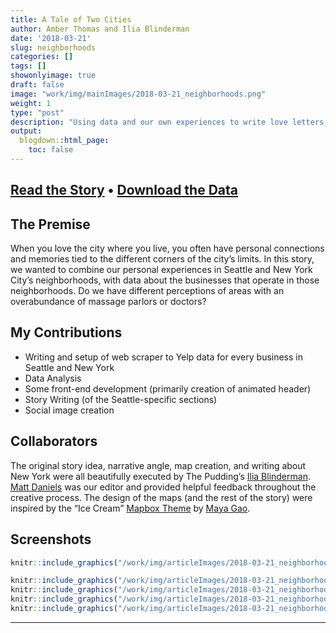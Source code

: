 ```yaml
---
title: A Tale of Two Cities
author: Amber Thomas and Ilia Blinderman
date: '2018-03-21'
slug: neighborhoods
categories: []
tags: []
showonlyimage: true
draft: false
image: "work/img/mainImages/2018-03-21_neighborhoods.png"
weight: 1
type: "post"
description: "Using data and our own experiences to write love letters to the cities we call home."
output:
  blogdown::html_page:
    toc: false
---
```


## [Read the Story](https://pudding.cool/2018/03/neighborhoods/) &bull; [Download the Data](https://github.com/polygraph-cool/data/tree/master/neighborhoods)

## The Premise

When you love the city where you live, you often have personal connections and memories tied to the different corners of the city's limits. In this story, we wanted to combine our personal experiences in Seattle and New York City's neighborhoods, with data about the businesses that operate in those neighborhoods. Do we have different perceptions of areas with an overabundance of massage parlors or doctors?  

## My Contributions

* Writing and setup of web scraper to Yelp data for every business in Seattle and New York
* Data Analysis
* Some front-end development (primarily creation of animated header)
* Story Writing (of the Seattle-specific sections)
* Social image creation

## Collaborators

The original story idea, narrative angle, map creation, and writing about New York were all beautifully executed by The Pudding's [Ilia Blinderman](https://twitter.com/iliablinderman). [Matt Daniels](https://twitter.com/matthewfdaniels) was our editor and provided helpful feedback throughout the creative process. The design of the maps (and the rest of the story) were inspired by the "Ice Cream" [Mapbox Theme](https://www.mapbox.com/designer-maps/#ice-cream) by [Maya Gao](https://twitter.com/mayaqgao).

## Screenshots

```r
knitr::include_graphics("/work/img/articleImages/2018-03-21_neighborhoods_img/neighborhoods_video.gif")
```

```r
knitr::include_graphics("/work/img/articleImages/2018-03-21_neighborhoods_img/neighborhoods_1.png")
knitr::include_graphics("/work/img/articleImages/2018-03-21_neighborhoods_img/neighborhoods_2.png")
knitr::include_graphics("/work/img/articleImages/2018-03-21_neighborhoods_img/neighborhoods_3.png")
knitr::include_graphics("/work/img/articleImages/2018-03-21_neighborhoods_img/neighborhoods_4.png")
```
---

